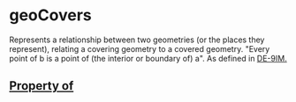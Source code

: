   

# geoCovers

Represents a relationship between two geometries (or the places they represent), relating a covering geometry to a covered geometry. "Every point of b is a point of (the interior or boundary of) a". As defined in <a href="https://en.wikipedia.org/wiki/DE-9IM">DE-9IM</Link>.

## Property of



